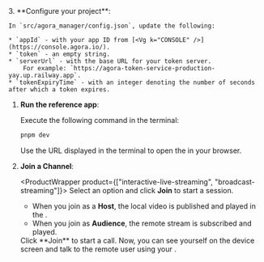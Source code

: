 <PlatformWrapper platform="web">
3. **Configure your project**:

    In `src/agora_manager/config.json`, update the following:

    * `appId` - with your app ID from [<Vg k="CONSOLE" />](https://console.agora.io/).
    * `token` - an empty string.
    * `serverUrl` - with the base URL for your token server.
        For example: `https://agora-token-service-production-yay.up.railway.app`.
    * `tokenExpiryTime` - with an integer denoting the number of seconds after which a token expires.

1.  **Run the <Vpl k="NAME" /> reference app**:

      Execute the following command in the terminal:

      ```bash
      pnpm dev
      ```

      Use the URL displayed in the terminal to open the <Vpl k="CLIENT"/> in your browser.

1. **Join a Channel**:

    <ProductWrapper product={["interactive-live-streaming", "broadcast-streaming"]}>
      Select an option and click **Join** to start a session.
      - When you join as a **Host**, the local video is published and played in the <Vpl k="CLIENT"/>.
      - When you join as **Audience**, the remote stream is subscribed and played.
    </ProductWrapper>

    <ProductWrapper product="video-calling">
      Click **Join** to start a call. Now, you can see yourself on the device screen and talk to the remote user using your <Vpl k="CLIENT"/>.
    </ProductWrapper>

</PlatformWrapper>
